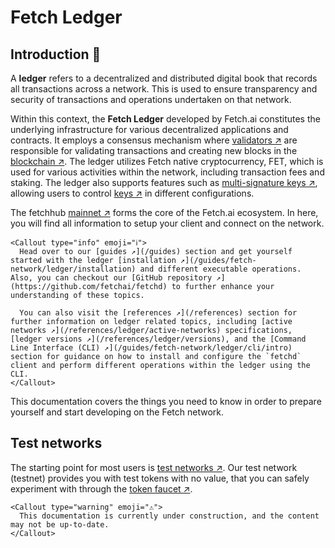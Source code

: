 
# Fetch Ledger

## Introduction 🚀

A **ledger** refers to a decentralized and distributed digital book that records all transactions across a network. This is used to ensure transparency and security of transactions and operations undertaken on that network.

Within this context, the **Fetch Ledger** developed by Fetch.ai constitutes the underlying infrastructure for various decentralized applications and contracts. It employs a consensus mechanism where [validators ↗️](/concepts/fetch-network/ledger/validators) are responsible for validating transactions and creating new blocks in the [blockchain ↗️](/concepts/fetch-network/ledger/validators#overview-blockchains-consensus-and-validators). The ledger utilizes Fetch native cryptocurrency, FET, which is used for various activities within the network, including transaction fees and staking. The ledger also supports features such as [multi-signature keys ↗️](/guides/fetch-network/ledger/cli/multisig-keys), allowing users to control [keys ↗️](/guides/fetch-network/ledger/cli/keys) in different configurations.

The fetchhub [mainnet ↗️](/concepts/fetch-network/ledger/validators#test-network-testnet-vs-main-network-mainnet) forms the core of the Fetch.ai ecosystem. In here, you will find all information to setup your client and connect on the network.

    <Callout type="info" emoji="ℹ️">
      Head over to our [guides ↗️](/guides) section and get yourself started with the ledger [installation ↗️](/guides/fetch-network/ledger/installation) and different executable operations. Also, you can checkout our [GitHub repository ↗️](https://github.com/fetchai/fetchd) to further enhance your understanding of these topics.

      You can also visit the [references ↗️](/references) section for further information on ledger related topics, including [active networks ↗️](/references/ledger/active-networks) specifications, [ledger versions ↗️](/references/ledger/versions), and the [Command Line Interface (CLI) ↗️](/guides/fetch-network/ledger/cli/intro) section for guidance on how to install and configure the `fetchd` client and perform different operations within the ledger using the CLI.
    </Callout>

This documentation covers the things you need to know in order to prepare yourself and start developing on the Fetch network.

## Test networks

The starting point for most users is [test networks ↗️](/references/ledger/active-networks#test-nets). Our test network (testnet) provides you with test tokens with no value, that you can safely experiment with through the [token faucet ↗️](/guides/fetch-network/ledger/faucet).

    <Callout type="warning" emoji="⚠️">
      This documentation is currently under construction, and the content may not be up-to-date.
    </Callout>
